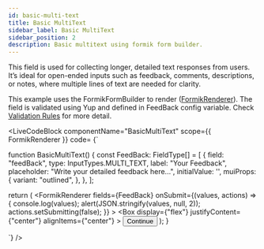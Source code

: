 ```yaml
---
id: basic-multi-text
title: Basic MultiText
sidebar_label: Basic MultiText
sidebar_position: 2
description: Basic multitext using formik form builder.
---
```



This field is used for collecting longer, detailed text responses from users. It’s ideal for open-ended inputs such as feedback, comments, descriptions, or notes, where multiple lines of text are needed for clarity.

This example uses the FormikFormBuilder to render ([FormikRenderer](/docs/getting-started/my-doc-configuration#formikrenderer)). The field is validated using Yup and defined in FeedBack config variable. Check [Validation Rules](/docs/getting-started/my-doc-configuration#validation-rules) for more detail.

<LiveCodeBlock 
componentName="BasicMultiText"
scope={{
    FormikRenderer
}}
code= {`

function BasicMultiText() {
    const FeedBack: FieldType[] = [
      {
        field: "feedBack",
        type: InputTypes.MULTI_TEXT,
        label: "Your Feedback",
        placeholder: "Write your detailed feedback here...",
        initialValue: '',
        muiProps: { variant: "outlined", },
      },
    ];


  return (
    <FormikRenderer
      fields={FeedBack}
      onSubmit={(values, actions) => {
        console.log(values);
        alert(JSON.stringify(values, null, 2));
        actions.setSubmitting(false);
      }}
    >
      <Box display={"flex"} justifyContent={"center"} alignItems={"center"} >
        <Button variant="solid" type="submit">
          Continue
        </Button>
      </Box>
    </FormikRenderer>
  );
}


`}
/>